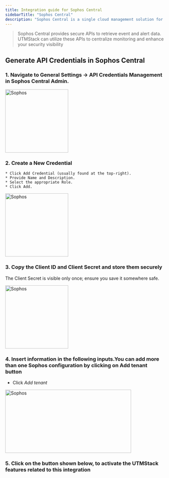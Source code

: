 ```yaml
---
title: Integration guide for Sophos Central
sidebarTitle: "Sophos Central"
description: "Sophos Central is a single cloud management solution for all your Sophos next-gen technologies: endpoint, server, mobile, firewall, ZTNA, email, and so much more"
---
```


> Sophos Central provides secure APIs to retrieve event and alert data. UTMStack can utilize these APIs to centralize monitoring and enhance your security visibility

## Generate API Credentials in Sophos Central

### 1. Navigate to General Settings -> API Credentials Management in Sophos Central Admin.

<img
  height="200"
  className="block rounded-xl"
  src="/images/integrations/sophoscentral/sophos-step-1.png"
  alt="Sophos"
/>

### 2. Create a New Credential

    * Click Add Credential (usually found at the top-right).
    * Provide Name and Description.
    * Select the appropriate Role.
    * Click Add.

<img
  height="200"
  className="block rounded-xl"
  src="/images/integrations/sophoscentral/sophos-step-2.png"
  alt="Sophos"
/>

### 3. Copy the Client ID and Client Secret and store them securely

<Note>
    The Client Secret is visible only once; ensure you save it somewhere safe.
</Note>

<img
  height="200"
  className="block rounded-xl"
  src="/images/integrations/sophoscentral/sophos-step-3.png"
  alt="Sophos"
/>

### 4. Insert information in the following inputs.You can add more than one Sophos configuration by clicking on Add tenant button

* Click *Add tenant*

<img
  width="400"
  height="200"
  className="block rounded-xl"
  src="/images/integrations/sophoscentral/addtenant.png"
  alt="Sophos"
/>

### 5. Click on the button shown below, to activate the UTMStack features related to this integration
